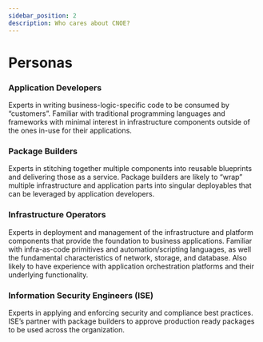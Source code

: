 ```yaml
---
sidebar_position: 2
description: Who cares about CNOE?
---
```


# Personas

### Application Developers
Experts in writing business-logic-specific code to be consumed by “customers”. Familiar with traditional programming languages and frameworks with minimal interest in infrastructure components outside of the ones in-use for their applications.

### Package Builders
Experts in stitching together multiple components into reusable blueprints and delivering those as a service. Package builders are likely to “wrap” multiple infrastructure and application parts into singular deployables that can be leveraged by application developers.

### Infrastructure Operators
Experts in deployment and management of the infrastructure and platform components that provide the foundation to business applications. Familiar with infra-as-code primitives and automation/scripting languages, as well the fundamental characteristics of network, storage, and database. Also likely to have experience with application orchestration platforms and their underlying functionality.

### Information Security Engineers (ISE)
Experts in applying and enforcing security and compliance best practices. ISE’s partner with package builders to approve production ready packages to be used across the organization. 


